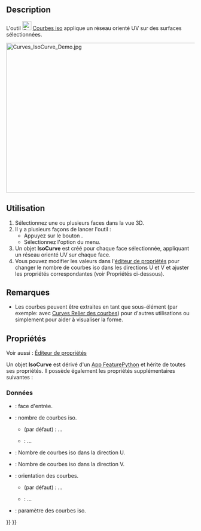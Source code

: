 <languages/>

{{Docnav/fr
|[[Curves_TrimFace/fr|Ajuster une face]]
|[[Curves_SketchOnSurface/fr|Esquisse sur surface]]
|[[Curves_Workbench/fr|Atelier Curves]]
|IconL=Curves_TrimFace.svg
|IconR=Curves_SketchOnSurface.svg
|IconC=Curves_workbench_icon.svg
}}

{{GuiCommand/fr
|Name=Curves IsoCurve
|Name/fr=Curves Courbes iso
|MenuLocation=Surfaces → IsoCurve
|Workbenches=[[Curves_Workbench/fr|Curves]]
|SeeAlso=[[Curves_JoinCurve/fr|Curves Relier des courbes]]
}}

==Description==

L'outil [[Image:Curves_IsoCurve.svg|24px]] [[Curves_IsoCurve/fr|Courbes iso]] applique un réseau orienté UV sur des surfaces sélectionnées.

[[File:Curves_IsoCurve_Demo.jpg|600x400px]]
{{Caption|Ci-dessus : la surface avant (à gauche) et après (à droite) l'application de l'outil.}}

<span id="Usage"></span>
==Utilisation==

# Sélectionnez une ou plusieurs faces dans la vue 3D.
# Il y a plusieurs façons de lancer l'outil :
#* Appuyez sur le bouton {{Button|[[Image:Curves_IsoCurve.svg|16px]] [[Curves_IsoCurve/fr|IsoCurve]]}}.
#* Sélectionnez l'option {{MenuCommand|Surfaces → [[Image:Curves_IsoCurve.svg|16px]] IsoCurve}} du menu.
# Un objet '''IsoCurve''' est créé pour chaque face sélectionnée, appliquant un réseau orienté UV sur chaque face.
# Vous pouvez modifier les valeurs dans l'[[Property_editor/fr|éditeur de propriétés]] pour changer le nombre de courbes iso dans les directions U et V et ajuster les propriétés correspondantes (voir Propriétés ci-dessous).

<span id="Notes"></span>
==Remarques==

* Les courbes peuvent être extraites en tant que sous-élément (par exemple: avec [[Curves_JoinCurve/fr|Curves Relier des courbes]]) pour d'autres utilisations ou simplement pour aider à visualiser la forme.

<span id="Properties"></span>
==Propriétés==

Voir aussi : [[Property_editor/fr|Éditeur de propriétés]]

Un objet '''IsoCurve''' est dérivé d'un [[App_FeaturePython/fr|App FeaturePython]] et hérite de toutes ses propriétés. Il possède également les propriétés supplémentaires suivantes :

<span id="Data"></span>
===Données===

{{TitleProperty|Iso Curve}}

* {{PropertyData|Face|LinkSub}} : face d'entrée.
* {{PropertyData|Mode|Enumeration}} : nombre de courbes iso.
** {{Value|Multi}} (par défaut) : ...
** {{Value|Single}} : ...
* {{PropertyData|Number U|Integer}} : Nombre de courbes iso dans la direction U.
* {{PropertyData|Number V|Integer}} : Nombre de courbes iso dans la direction V.
* {{PropertyData|Orientation|Enumeration}} : orientation des courbes.
** {{Value|U}} (par défaut) : ...
** {{Value|V}} : ...
* {{PropertyData|Parameter|Float}} : paramètre des courbes iso.


{{Docnav/fr
|[[Curves_TrimFace/fr|Ajuster une face]]
|[[Curves_SketchOnSurface/fr|Esquisse sur surface]]
|[[Curves_Workbench/fr|Atelier Curves]]
|IconL=Curves_TrimFace.svg
|IconR=Curves_SketchOnSurface.svg
|IconC=Curves_workbench_icon.svg
}}

{{Curves Tools navi{{#translation:}}}}
{{Userdocnavi{{#translation:}}}}